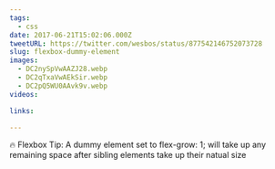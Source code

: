 ```yaml
---
tags:
  - css
date: 2017-06-21T15:02:06.000Z
tweetURL: https://twitter.com/wesbos/status/877542146752073728
slug: flexbox-dummy-element
images:
  - DC2nySpVwAAZJ28.webp
  - DC2qTxaVwAEkSir.webp
  - DC2pQ5WU0AAvk9v.webp
videos:

links:

---
```

🔥 Flexbox Tip: A dummy element set to flex-grow: 1; will take up any remaining space after sibling elements take up their natual size
